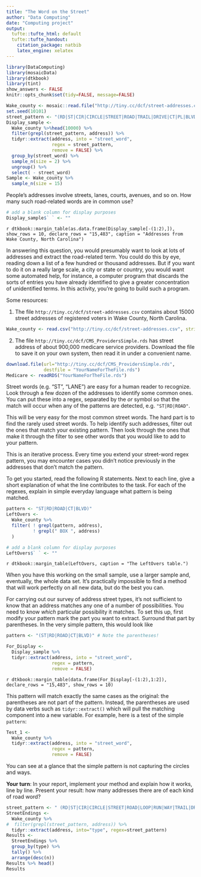 ```yaml
---
title: "The Word on the Street"
author: "Data Computing"
date: "Computing project"
output:
  tufte::tufte_html: default
  tufte::tufte_handout:
    citation_package: natbib
    latex_engine: xelatex
---
```


```r
library(DataComputing)
library(mosaicData)
library(dtkbook)
library(tint)
show_answers <- FALSE
knitr::opts_chunk$set(tidy=FALSE, message=FALSE)
```


```r
Wake_county <- mosaic::read.file("http://tiny.cc/dcf/street-addresses.csv")
set.seed(10101)
street_pattern <- "(RD|ST|CIR|CIRCLE|STREET|ROAD|TRAIL|DRIVE|CT|PL|BLVD|BLV|PLACE|LANE|TERRACE|BOX)"
Display_sample <- 
  Wake_county %>%head(10000) %>%
  filter(grepl(street_pattern, address)) %>%
  tidyr::extract(address, into = "street_word", 
                 regex = street_pattern,
                 remove = FALSE) %>%
  group_by(street_word) %>%
  sample_n(size = 2) %>%
  ungroup() %>% 
  select( - street_word) 
Sample <- Wake_county %>%
  sample_n(size = 15)
```



People's addresses involve streets, lanes, courts, avenues, and so on.  How many such road-related words are in common use?

```r
# add a blank column for display purposes
Display_sample$` ` <- ""
```

`r dtkbook::margin_table(as.data.frame(Display_sample[-(1:2),]), show_rows = 10, declare_rows = "15,483", caption = "Addresses from Wake County, North Carolina")`


In answering this question, you would presumably want to look at lots of addresses and extract the road-related term. You could do this by eye, reading down a list of a few hundred or thousand addresses.  But if you want to do it on a really large scale, a city or state or country, you would want some automated help, for instance, a computer program that discards the sorts of entries you have already identified to give a greater concentration of unidentified terms.  In this activity, you're going to build such a program.

Some resources:

1. The file `http://tiny.cc/dcf/street-addresses.csv` contains about 15000 street addresses of registered voters in Wake County, North Carolina.
```r
Wake_county <- read.csv("http://tiny.cc/dcf/street-addresses.csv", stringsAsFactors = FALSE)
```
2. The file `http://tiny.cc/dcf/CMS_ProvidersSimple.rds` has street address of about 900,000 medicare service providers. Download the file to save it on your own system, then read it in under a convenient name.
```r
download.file(url="http://tiny.cc/dcf/CMS_ProvidersSimple.rds",
              destfile = "YourNameForTheFile.rds")
Medicare <- readRDS("YourNameForTheFile.rds")
```
Street words (e.g. "ST", "LANE") are easy for a human reader to recognize. Look through a few dozen of the addresses to identify some common ones. You can put these into a regex, separated by the *or* symbol so that the match will occur when any of the patterns are detected, e.g. `"ST|RD|ROAD"`. 

This will be very easy for the most common street words. The hard part is to find the rarely used street words. To help identify such addresses, filter out the ones that match your existing pattern. Then look through the ones that make it through the filter to see other words that you would like to add to your pattern.

This is an iterative process. Every time you extend your street-word regex pattern, you may encounter cases you didn't notice previously in the addresses that don't match the pattern.



To get you started, read the following R statements. Next to each line, give a short explanation of what the line contributes to the task. For each of the regexes, explain in simple everyday language what pattern is being matched.

```r
pattern <- "ST|RD|ROAD|CT|BLVD)"
LeftOvers <-
  Wake_county %>% 
  filter( ! grepl(pattern, address),
          ! grepl(" BOX ", address)
  )
```

```r
# add a blank column for display purposes
LeftOvers$` ` <- ""
```

`r dtkbook::margin_table(LeftOvers, caption = "The LeftOvers table.")`

When you have this working on the small sample, use a larger sample and, eventually, the whole data set.  It's practically impossible to find a method that will work perfectly on all new data, but do the best you can.

For carrying out our survey of address street types, it's not sufficient to know that an address matches any one of a number of possibilities. You need to know *which* particular possibility it matches. To set this up, first modify your pattern mark the part you want to extract. Surround that part by parentheses. In the very simple pattern, this would look like
```r
pattern <- "(ST|RD|ROAD|CT|BLVD)" # Note the parentheses!
```

```r
For_Display <-
  Display_sample %>%
  tidyr::extract(address, into = "street_word", 
                 regex = pattern,
                 remove = FALSE) 
```

`r dtkbook::margin_table(data.frame(For_Display[-(1:2),1:2]), declare_rows = "15,483", show_rows = 10)`

This pattern will match exactly the same cases as the original: the parentheses are not part of the pattern. Instead, the parentheses are used by data verbs such as `tidyr::extract()` which will pull the matching component into a new variable. For example, here is a test of the simple `pattern`:
```r
Test_1 <-
  Wake_county %>%
  tidyr::extract(address, into = "street_word", 
                 regex = pattern,
                 remove = FALSE) 
```



You can see at a glance that the simple pattern is not capturing the circles and ways.


**Your turn**: In your report, implement your method and explain how it works, line by line.  Present your result: how many addresses there are of each kind of road word?



```r
street_pattern <- " (RD|ST|CIR|CIRCLE|STREET|ROAD|LOOP|RUN|WAY|TRAIL|DRIVE|CT|PL|BLVD|BLV|PLACE|LANE|LN|DR|COURT|PATH|PKWY|PARKWAY|AVE|TER|TERRACE|BOX) "
StreetEndings <- 
  Wake_county %>%
#  filter(grepl(street_pattern, address)) %>%
  tidyr::extract(address, into="type", regex=street_pattern)
Results <- 
  StreetEndings %>% 
  group_by(type) %>% 
  tally() %>%
  arrange(desc(n))
Results %>% head()
Results
```

